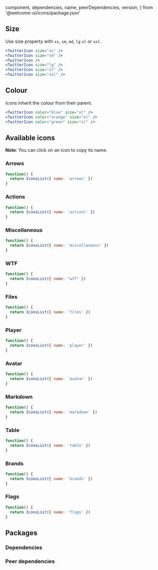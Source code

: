 
  component,
  dependencies,
  name,
  peerDependencies,
  version,
} from '@welcome-ui/icons/package.json'

<showcase version={version} name={name} component={component} />

## Size

Use size property with `xs`, `sm`, `md`, `lg` `xl` or `xxl`.

```jsx row
<TwitterIcon size="xs" />
<TwitterIcon size="sm" />
<TwitterIcon />
<TwitterIcon size="lg" />
<TwitterIcon size="xl" />
<TwitterIcon size="xxl" />
```

## Colour

Icons inherit the colour from their parent.

```jsx row
<TwitterIcon color="blue" size="xl" />
<TwitterIcon color="orange" size="xl" />
<TwitterIcon color="green" size="xl" />
```

## Available icons

**Note**: You can click on an icon to copy its name.

### Arrows

```jsx withCode=false
function() {
  return IconsList({ name: 'arrows' })
}
```

### Actions

```jsx withCode=false
function() {
  return IconsList({ name: 'actions' })
}
```

### Miscellaneous

```jsx withCode=false
function() {
  return IconsList({ name: 'miscellaneous' })
}
```

### WTF

```jsx withCode=false
function() {
  return IconsList({ name: "wtf" })
}
```

### Files

```jsx withCode=false
function() {
  return IconsList({ name: 'files' })
}
```

### Player

```jsx withCode=false
function() {
  return IconsList({ name: 'player' })
}
```

### Avatar

```jsx withCode=false
function() {
  return IconsList({ name: 'avatar' })
}
```

### Markdown

```jsx withCode=false
function() {
  return IconsList({ name: 'markdown' })
}
```

### Table

```jsx withCode=false
function() {
  return IconsList({ name: 'table' })
}
```

### Brands

```jsx withCode=false
function() {
  return IconsList({ name: 'brands' })
}
```

### Flags

```jsx withCode=false
function() {
  return IconsList({ name: 'flags' })
}
```

## Packages

### Dependencies

<dependencies dependencies={dependencies} />

### Peer dependencies

<dependencies dependencies={peerDependencies} />

<pagination />
